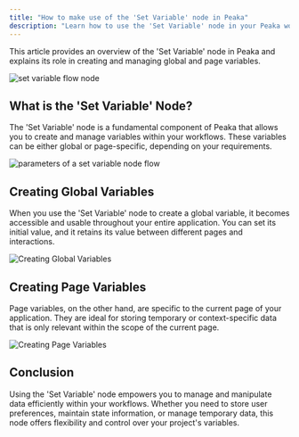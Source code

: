 ```yaml
---
title: "How to make use of the 'Set Variable' node in Peaka"
description: "Learn how to use the 'Set Variable' node in your Peaka workflows to create and manage global and page variables"
---
```


This article provides an overview of the 'Set Variable' node in Peaka and explains its role in creating and managing global and page variables.

<img
  src="https://cdn.peaka.com/flows/set-variable-1.png"
  alt="set variable flow node"
/>

## What is the 'Set Variable' Node?

The 'Set Variable' node is a fundamental component of Peaka that allows you to create and manage variables within your workflows. These variables can be either global or page-specific, depending on your requirements.

<img
  src="https://cdn.peaka.com/flows/set-variable-3.png"
  alt="parameters of a set variable node flow"
/>

## Creating Global Variables

When you use the 'Set Variable' node to create a global variable, it becomes accessible and usable throughout your entire application. You can set its initial value, and it retains its value between different pages and interactions.

<img
  src="https://cdn.peaka.com/flows/set-variable-2.png"
  alt="Creating Global Variables"
/>

## Creating Page Variables

Page variables, on the other hand, are specific to the current page of your application. They are ideal for storing temporary or context-specific data that is only relevant within the scope of the current page.

<img
  src="https://cdn.peaka.com/flows/set-variable-4.png"
  alt="Creating Page Variables"
/>

## Conclusion

Using the 'Set Variable' node empowers you to manage and manipulate data efficiently within your workflows. Whether you need to store user preferences, maintain state information, or manage temporary data, this node offers flexibility and control over your project's variables.
